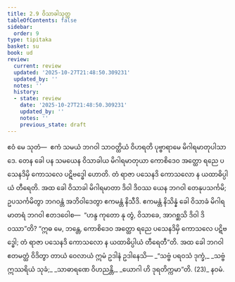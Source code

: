 ```yaml
---
title: 2.9 ဝိသာခါသုတ္တ
tableOfContents: false
sidebar:
  order: 9
type: tipitaka
basket: su
book: ud
review:
  current: review
  updated: '2025-10-27T21:48:50.309231'
  updated_by: ''
  notes: ''
  history:
  - state: review
    date: '2025-10-27T21:48:50.309231'
    updated_by: ''
    notes: ''
    previous_state: draft
---
```



<ReviewStatus review={frontmatter.review} showDetails={true} />

<HypothesisAnnotation frontmatter={frontmatter} />

<DynamicBreadcrumb />

<Division number="19" book="ud" e="ch" v="18" p="97">

<Paragraph number="135" book="ud">
ဧဝံ မေ သုတံ—  ဧကံ သမယံ ဘဂဝါ သာဝတ္ထိယံ ဝိဟရတိ ပုဗ္ဗာရာမေ မိဂါရမာတုပါသာဒေ. တေန ခေါ ပန သမယေန ဝိသာခါယ မိဂါရမာတုယာ ကောစိဒေဝ အတ္ထော ရညေ ပသေနဒိမှိ ကောသလေ ပဋိဗဒ္ဓေါ ဟောတိ. တံ ရာဇာ ပသေနဒိ ကောသလော န ယထာဓိပ္ပါယံ တီရေတိ.
</Paragraph>

<Paragraph number="136" book="ud">
အထ ခေါ ဝိသာခါ မိဂါရမာတာ ဒိဝါ ဒိဝဿ ယေန ဘဂဝါ တေနုပသင်္ကမိ; ဥပသင်္ကမိတွာ ဘဂဝန္တံ အဘိဝါဒေတွာ ဧကမန္တံ နိသီဒိ. ဧကမန္တံ နိသိန္နံ ခေါ ဝိသာခံ မိဂါရမာတရံ ဘဂဝါ ဧတဒဝေါစ—  “ဟန္ဒ ကုတော နု တွံ, ဝိသာခေ, အာဂစ္ဆသိ ဒိဝါ ဒိဝဿာ”တိ? “ဣဓ မေ, ဘန္တေ, ကောစိဒေဝ အတ္ထော ရညေ ပသေနဒိမှိ ကောသလေ ပဋိဗဒ္ဓေါ; တံ ရာဇာ ပသေနဒိ ကောသလော န ယထာဓိပ္ပါယံ တီရေတီ”တိ.
</Paragraph>

<Paragraph number="137" book="ud">
အထ ခေါ ဘဂဝါ ဧတမတ္ထံ ဝိဒိတွာ တာယံ ဝေလာယံ ဣမံ ဥဒါနံ ဥဒါနေသိ—
</Paragraph>

<Paragraph number="138" type="verses" book="ud">
_“သဗ္ဗံ ပရဝသံ ဒုက္ခံ,_  
_သဗ္ဗံ ဣဿရိယံ သုခံ;_  
_သာဓာရဏေ ဝိဟညန္တိ,_  
_ယောဂါ ဟိ ဒုရတိက္ကမာ”တိ. (23)_  


</Paragraph>
</Division>

<Paragraph number="139" type="center" book="ud">
နဝမံ.
</Paragraph>